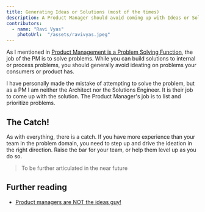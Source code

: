 ```yaml
---
title: Generating Ideas or Solutions (most of the times)
description: A Product Manager should avoid coming up with Ideas or Solutions
contributors:
  - name: "Ravi Vyas"
    photoUrl:  "/assets/ravivyas.jpeg"
---
```


As I mentioned in [Product Management is a Problem Solving Function](../../what-is-pm/my-definitions/problem-solving-function), the job of the PM is to solve problems. While you can build solutions to internal or process problems, you should generally avoid ideating on problems your consumers or product has.

I have personally made the mistake of attempting to solve the problem, but as a PM I am neither the Architect nor the Solutions Engineer. It is their job to come up with the solution. The Product Manager's job is to list and prioritize problems.

## The Catch!

As with everything, there is a catch. If you have more experience than your team in the problem domain, you need to step up and drive the ideation in the right direction. Raise the bar for your team, or help them level up as you do so.

> To be further articulated in the near future

## Further reading

- [Product managers are NOT the ideas guy!](https://medium.com/@scubaa/product-managers-are-not-the-ideas-guy-3d0a5d9407f4)

<Bio contributors={frontmatter.contributors} />